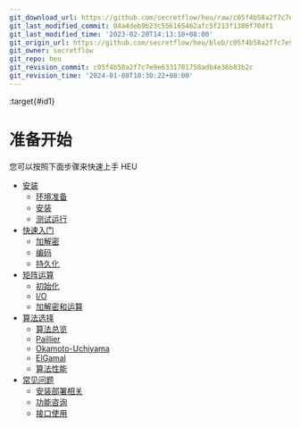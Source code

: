 ```yaml
---
git_download_url: https://github.com/secretflow/heu/raw/c05f4b58a2f7c7e9e6331781758adb4e36b03b2c/docs/getting_started/index.rst
git_last_modified_commit: 04a4deb9b23c556165462afc5f213f1386f70df1
git_last_modified_time: '2023-02-20T14:13:18+08:00'
git_origin_url: https://github.com/secretflow/heu/blob/c05f4b58a2f7c7e9e6331781758adb4e36b03b2c/docs/getting_started/index.rst
git_owner: secretflow
git_repo: heu
git_revision_commit: c05f4b58a2f7c7e9e6331781758adb4e36b03b2c
git_revision_time: '2024-01-08T10:30:22+08:00'
---
```


:target{#id1}

# 准备开始

您可以按照下面步骤来快速上手 HEU

<TableOfContents>


  - [安装](installation.mdx)
    - [环境准备](installation.mdx#id2)
    - [安装](installation.mdx#id3)
    - [测试运行](installation.mdx#id6)
  - [快速入门](quick_start.mdx)
    - [加解密](quick_start.mdx#id2)
    - [编码](quick_start.mdx#id3)
    - [持久化](quick_start.mdx#id4)
  - [矩阵运算](numpy.mdx)
    - [初始化](numpy.mdx#id2)
    - [I/O](numpy.mdx#i-o)
    - [加解密和运算](numpy.mdx#id6)
  - [算法选择](algo_choice.mdx)
    - [算法总览](algo_choice.mdx#id2)
    - [Paillier](algo_choice.mdx#paillier)
    - [Okamoto-Uchiyama](algo_choice.mdx#okamoto-uchiyama)
    - [ElGamal](algo_choice.mdx#elgamal)
    - [算法性能](algo_choice.mdx#id22)
  - [常见问题](faq.mdx)
    - [安装部署相关](faq.mdx#id2)
    - [功能咨询](faq.mdx#id3)
    - [接口使用](faq.mdx#id5)
</TableOfContents>
